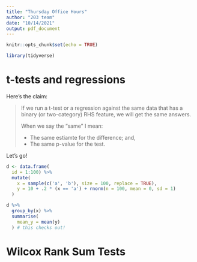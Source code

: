 ```yaml
---
title: "Thursday Office Hours"
author: "203 team"
date: "10/14/2021"
output: pdf_document
---
```


```r
knitr::opts_chunk$set(echo = TRUE)
```

```r
library(tidyverse)
```


# t-tests and regressions 

Here's the claim: 

> If we run a t-test or a regression against the same data that has a binary (or two-category) RHS feature, we will get the same answers. 
> 
> When we say the "same" I mean: 
> 
> - The same estiamte for the difference; and,
> - The same p-value for the test. 

Let's go! 

```r
d <- data.frame(
  id = 1:100) %>% 
  mutate(
    x = sample(c('a', 'b'), size = 100, replace = TRUE), 
    y = 10 + .2 * (x == 'a') + rnorm(n = 100, mean = 0, sd = 1)
  )
```

```r
d %>% 
  group_by(x) %>% 
  summarise(
    mean_y = mean(y)
  ) # this checks out! 
```


# Wilcox Rank Sum Tests 

